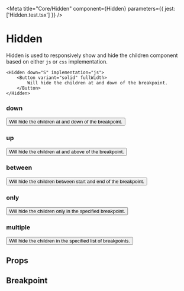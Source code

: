 
<Meta title="Core/Hidden" component={Hidden} parameters={{ jest: ['Hidden.test.tsx'] }} />

# Hidden

Hidden is used to responsively show and hide the children component based on either `js` or `css` implementation.

```tsx
<Hidden down="S" implementation="js">
    <Button variant="solid" fullWidth>
        Will hide the children at and down of the breakpoint.
    </Button>
</Hidden>
```

### down

<Preview withToolbar>
    <Story name="down">
        <Hidden down={select('down', ['S', 'M', 'L', 'XL'], 'M')} implementation={select('implementation', ['js', 'css'], 'js')}>
            <Button variant="solid" fullWidth>
                Will hide the children at and down of the breakpoint.
            </Button>
        </Hidden>
    </Story>
</Preview>

### up

<Preview withToolbar>
    <Story name="up">
        <Hidden up={select('up', ['S', 'M', 'L', 'XL'], 'XL')} implementation={select('implementation', ['js', 'css'], 'js')}>
            <Button variant="solid" fullWidth>
                Will hide the children at and above of the breakpoint.
            </Button>
        </Hidden>
    </Story>
</Preview>

### between

<Preview withToolbar>
    <Story name="between">
        <Hidden
            between={{ start: select('start', ['S', 'M', 'L', 'XL'], 'S'), end: select('end', ['S', 'M', 'L', 'XL'], 'M') }}
            implementation={select('implementation', ['js', 'css'], 'js')}
        >
            <Button variant="solid" fullWidth>
                Will hide the children between start and end of the breakpoint.
            </Button>
        </Hidden>
    </Story>
</Preview>

### only

<Preview withToolbar>
    <Story name="only">
        <Hidden down={select('only', ['S', 'M', 'L', 'XL'], 'S')} implementation={select('implementation', ['js', 'css'], 'js')}>
            <Button variant="solid" fullWidth>
                Will hide the children only in the specified breakpoint.
            </Button>
        </Hidden>
    </Story>
</Preview>

### multiple

<Preview withToolbar>
    <Story name="multiple">
        <Hidden multiple={array('array', ['S', 'M'], ',')} implementation={select('implementation', ['js', 'css'], 'js')}>
            <Button variant="solid" fullWidth>
                Will hide the children in the specified list of breakpoints.
            </Button>
        </Hidden>
    </Story>
</Preview>

## Props

<Props of={Hidden} />

## Breakpoint

<Props of={BreakpointsThemeInterface} />
